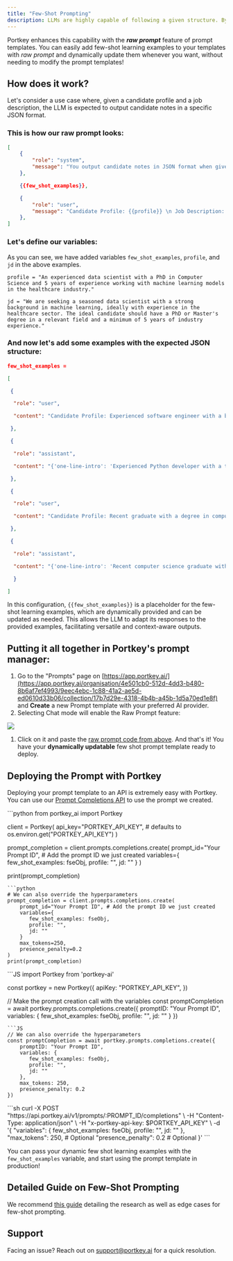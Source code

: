 ```yaml
---
title: "Few-Shot Prompting"
description: LLMs are highly capable of following a given structure. By providing a few examples of how the assistant should respond to a given prompt, the LLM can generate responses that closely follow the format of these examples.
---
```


Portkey enhances this capability with the _**raw prompt**_ feature of prompt templates. You can easily add few-shot learning examples to your templates with _raw prompt_ and dynamically update them whenever you want, without needing to modify the prompt templates!

## How does it work?

Let's consider a use case where, given a candidate profile and a job description, the LLM is expected to output candidate notes in a specific JSON format.

### This is how our raw prompt looks:

```JSON
[
    {
        "role": "system",
        "message": "You output candidate notes in JSON format when given a candidate profile and a job description.",
    },

    {{few_shot_examples}},

    {
        "role": "user",
        "message": "Candidate Profile: {{profile}} \n Job Description: {{jd}}"
    },
]
```

### Let's define our variables:

As you can see, we have added variables `few_shot_examples`, `profile`, and `jd` in the above examples.

```
profile = "An experienced data scientist with a PhD in Computer Science and 5 years of experience working with machine learning models in the healthcare industry."

jd = "We are seeking a seasoned data scientist with a strong background in machine learning, ideally with experience in the healthcare sector. The ideal candidate should have a PhD or Master's degree in a relevant field and a minimum of 5 years of industry experience."
```

### And now let's add some examples with the expected JSON structure:



```JSON
few_shot_examples =

[

 {

  "role": "user",

  "content": "Candidate Profile: Experienced software engineer with a background in developing scalable web applications using Python. Job Description: We’re looking for a Python developer to help us build and scale our web platform.",

 },

 {

  "role": "assistant",

  "content": "{'one-line-intro': 'Experienced Python developer with a track record of building scalable web applications.', 'move-forward': 'Yes', 'priority': 'P1', 'pros': '1. Relevant experience in Python. 2. Has built and scaled web applications. 3. Likely to fit well with the job requirements.', 'cons': 'None apparent from the provided profile.'}",

 },

 {

  "role": "user",

  "content": "Candidate Profile: Recent graduate with a degree in computer science and a focus on data analysis. Job Description: Seeking a seasoned data scientist to analyze large data sets and derive insights."

 },

 {

  "role": "assistant",

  "content": "{'one-line-intro': 'Recent computer science graduate with a focus on data analysis.', 'move-forward': 'Maybe', 'priority': 'P2', 'pros': '1. Has a strong educational background in computer science. 2. Specialized focus on data analysis.', 'cons': '1. Lack of professional experience. 2. Job requires a seasoned data scientist.' }"

  }

]
```

In this configuration, `{{few_shot_examples}}` is a placeholder for the few-shot learning examples, which are dynamically provided and can be updated as needed. This allows the LLM to adapt its responses to the provided examples, facilitating versatile and context-aware outputs.

## Putting it all together in Portkey's prompt manager:

1. Go to the "Prompts" page on [https://app.portkey.ai/](https://app.portkey.ai/organisation/4e501cb0-512d-4dd3-b480-8b6af7ef4993/9eec4ebc-1c88-41a2-ae5d-ed0610d33b06/collection/17b7d29e-4318-4b4b-a45b-1d5a70ed1e8f) and **Create** a new Prompt template with your preferred AI provider.
2. Selecting Chat mode will enable the Raw Prompt feature:

<Frame>
    <img src="/images/guides/use-case-1.png"/>
</Frame>

1. Click on it and paste the [raw prompt code from above](/guides/use-cases/few-shot-prompting#this-is-how-our-raw-prompt-would-look). And that's it! You have your **dynamically updatable** few shot prompt template ready to deploy.

## Deploying the Prompt with Portkey

Deploying your prompt template to an API is extremely easy with Portkey. You can use our [Prompt Completions API](/portkey-endpoints/prompts/prompt-completion) to use the prompt we created.


<Tabs>
  <Tab title="Python">
```python
from portkey_ai import Portkey

client = Portkey(
    api_key="PORTKEY_API_KEY",  # defaults to os.environ.get("PORTKEY_API_KEY")
)

prompt_completion = client.prompts.completions.create(
    prompt_id="Your Prompt ID", # Add the prompt ID we just created
    variables={
       few_shot_examples: fseObj,
       profile: "",
       jd: ""
    }
)

print(prompt_completion)
```
```python
# We can also override the hyperparameters
prompt_completion = client.prompts.completions.create(
    prompt_id="Your Prompt ID", # Add the prompt ID we just created
    variables={
       few_shot_examples: fseObj,
       profile: "",
       jd: ""
    }
    max_tokens=250,
    presence_penalty=0.2
)
print(prompt_completion)
```
  </Tab>
    <Tab title="NodeJS">
```JS
import Portkey from 'portkey-ai'

const portkey = new Portkey({
    apiKey: "PORTKEY_API_KEY",
})

// Make the prompt creation call with the variables
const promptCompletion = await portkey.prompts.completions.create({
    promptID: "Your Prompt ID",
    variables: {
       few_shot_examples: fseObj,
       profile: "",
       jd: ""
    }
})
```
```JS
// We can also override the hyperparameters
const promptCompletion = await portkey.prompts.completions.create({
    promptID: "Your Prompt ID",
    variables: {
       few_shot_examples: fseObj,
       profile: "",
       jd: ""
    },
    max_tokens: 250,
    presence_penalty: 0.2
})
```
  </Tab>

  <Tab title="cURL">
```sh
curl -X POST "https://api.portkey.ai/v1/prompts/:PROMPT_ID/completions" \
-H "Content-Type: application/json" \
-H "x-portkey-api-key: $PORTKEY_API_KEY" \
-d '{
       "variables": {
              few_shot_examples: fseObj,
              profile: "",
              jd: ""
    },
    "max_tokens": 250, # Optional
    "presence_penalty": 0.2 # Optional
}'
```
  </Tab>

</Tabs>

You can pass your dynamic few shot learning examples with the `few_shot_examples` variable, and start using the prompt template in production!

## Detailed Guide on Few-Shot Prompting

We recommend [this guide](https://www.promptingguide.ai/techniques/fewshot) detailing the research as well as edge cases for few-shot prompting.

## Support

Facing an issue? Reach out on support@portkey.ai for a quick resolution.
